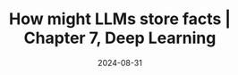 ---
title: How might LLMs store facts | Chapter 7, Deep Learning
description: Unpacking the multilayer perceptrons in a transformer, and how they may store facts.
date: 2024-08-31
video: 9-Jl0dxWQs8
source: _2024/transformers/
credits:
- Lesson by Grant Sanderson
---